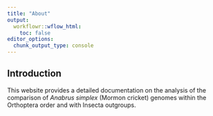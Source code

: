 ---
title: "About"
output:
  workflowr::wflow_html:
    toc: false
editor_options:
  chunk_output_type: console
---

## Introduction
This website provides a detailed documentation on the analysis of the comparison of *Anabrus simplex* (Mormon cricket) genomes within the Orthoptera order and with Insecta outgroups. 
